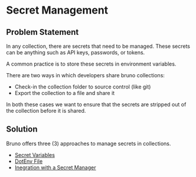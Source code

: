 # Secret Management

## Problem Statement

In any collection, there are secrets that need to be managed. These secrets can be anything such as API keys, passwords, or tokens.

A common practice is to store these secrets in environment variables.

There are two ways in which developers share bruno collections:
* Check-in the collection folder to source control (like git)
* Export the collection to a file and share it

In both these cases we want to ensure that the secrets are stripped out of the collection before it is shared.

## Solution

Bruno offers three (3) approaches to manage secrets in collections.

- [Secret Variables](/secrets-management/secret-variables)
- [DotEnv File](/secrets-management/dotenv-file)
- [Inegration with a Secret Manager](/secrets-management/secret-managers)
